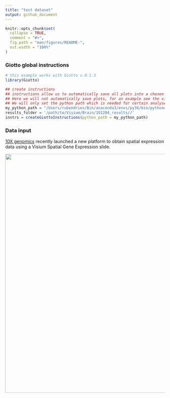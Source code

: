 ```yaml
---
title: "test dataset"
output: github_document
---
```



<!-- mouse_cortex_1_simple.md is generated from mouse_cortex_1_simple.Rmd Please edit that file -->


```r
knitr::opts_chunk$set(
  collapse = TRUE,
  comment = "#>",
  fig.path = "man/figures/README-",
  out.width = "100%"
)
```

### Giotto global instructions
```r
# this example works with Giotto v.0.1.3
library(Giotto)

## create instructions
## instructions allow us to automatically save all plots into a chosen results folder
## Here we will not automatically save plots, for an example see the visium kidney dataset
## We will only set the python path which is needed for certain analyses
my_python_path = "/Users/rubendries/Bin/anaconda3/envs/py36/bin/pythonw"
results_folder = '/path/to/Visium/Brain/191204_results//'
instrs = createGiottoInstructions(python_path = my_python_path)

```

### Data input

[10X genomics](https://www.10xgenomics.com/spatial-transcriptomics/) recently launched a new platform to obtain spatial expression data using a Visium Spatial Gene Expression slide.
  
![](../inst/images/visium_brain_image_summary.png){width=20cm} 